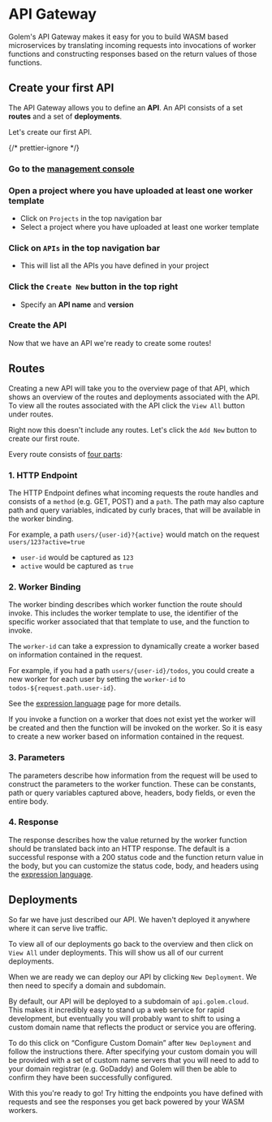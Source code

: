 
# API Gateway

Golem's API Gateway makes it easy for you to build WASM based microservices by translating incoming requests into invocations of worker functions and constructing responses based on the return values of those functions.

## Create your first API

The API Gateway allows you to define an **API**. An API consists of a set **routes** and a set of **deployments**.

Let's create our first API.

{/* prettier-ignore */}
<Steps>
### Go to the [management console](https://console.golem.cloud)
### Open a project where you have uploaded at least one worker template
- Click on `Projects` in the top navigation bar
- Select a project where you have uploaded at least one worker template
### Click on `APIs` in the top navigation bar
- This will list all the APIs you have defined in your project
### Click the `Create New` button in the top right
- Specify an **API name** and **version**
### Create the API 
</Steps>

Now that we have an API we're ready to create some routes!

## Routes

Creating a new API will take you to the overview page of that API, which shows an overview of the routes and deployments associated with the API. To view all the routes associated with the API click the `View All` button under routes.

Right now this doesn't include any routes. Let's click the `Add New` button to create our first route.

Every route consists of <ins>four parts</ins>:

### 1. HTTP Endpoint

The HTTP Endpoint defines what incoming requests the route handles and consists of a `method` (e.g. GET, POST) and a `path`. The path may also capture path and query variables, indicated by curly braces, that will be available in the worker binding.

For example, a path `users/{user-id}?{active}` would match on the request `users/123?active=true`

- `user-id` would be captured as `123`
- `active` would be captured as `true`

### 2. Worker Binding

The worker binding describes which worker function the route should invoke. This includes the worker template to use, the identifier of the specific worker associated that that template to use, and the function to invoke.

The `worker-id` can take a expression to dynamically create a worker based on information contained in the request.

For example, if you had a path `users/{user-id}/todos`, you could create a new worker for each user by setting the `worker-id` to `todos-${request.path.user-id}`.

See the [expression language](/docs/api-gateway/expression-language) page for more details.

<Callout type="info">
  If you invoke a function on a worker that does not exist yet the worker will be created and then
  the function will be invoked on the worker. So it is easy to create a new worker based on
  information contained in the request.
</Callout>

### 3. Parameters

The parameters describe how information from the request will be used to construct the parameters to the worker function. These can be constants, path or query variables captured above, headers, body fields, or even the entire body.

### 4. Response

The response describes how the value returned by the worker function should be translated back into an HTTP response. The default is a successful response with a 200 status code and the function return value in the body, but you can customize the status code, body, and headers using the [expression language](/docs/api-gateway/expression-language).

## Deployments

So far we have just described our API. We haven't deployed it anywhere where it can serve live traffic.

To view all of our deployments go back to the overview and then click on `View All` under deployments. This will show us all of our current deployments.

When we are ready we can deploy our API by clicking `New Deployment`. We then need to specify a domain and subdomain.

By default, our API will be deployed to a subdomain of `api.golem.cloud`. This makes it incredibly easy to stand up a web service for rapid development, but eventually you will probably want to shift to using a custom domain name that reflects the product or service you are offering.

To do this click on “Configure Custom Domain” after `New Deployment` and follow the instructions there. After specifying your custom domain you will be provided with a set of custom name servers that you will need to add to your domain registrar (e.g. GoDaddy) and Golem will then be able to confirm they have been successfully configured.

With this you're ready to go! Try hitting the endpoints you have defined with requests and see the responses you get back powered by your WASM workers.

